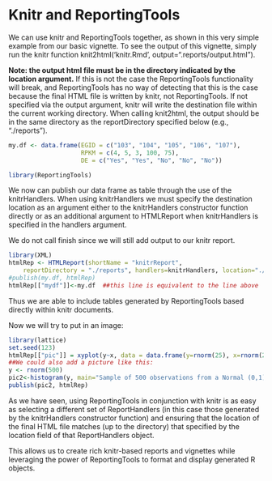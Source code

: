 Knitr and ReportingTools
===============================================

       
We can use knitr and ReportingTools together, as shown in this very simple example from our basic vignette.  To see the output of this vignette, simply run the knitr function knit2html('knitr.Rmd', output=".reports/output.html").  

 **Note: the output html file must be in the directory indicated by the location argument.** If this is not the case the ReportingTools functionality will break, and ReportingTools has no way of detecting that this is the case because the final HTML file is written by knitr, not ReportingTools. If not specified via the output argument, knitr will write the destination file within the current working directory.  When calling knit2html, the output should be in the same directory as the reportDirectory specified below (e.g., "./reports").

```r
my.df <- data.frame(EGID = c("103", "104", "105", "106", "107"),
                    RPKM = c(4, 5, 3, 100, 75),
                    DE = c("Yes", "Yes", "No", "No", "No"))

library(ReportingTools)
```
We now can publish our data frame as table through the use of the knitrHandlers.  When using knitrHandlers we must specify the destination location as an argument either to the knitrHandlers constructor function directly or as an additional argument to HTMLReport when knitrHandlers is specified  in the handlers argument.

We do not call finish since we will still add output to our knitr report.

```r
library(XML)
htmlRep <- HTMLReport(shortName = "knitrReport",
    reportDirectory = "./reports", handlers=knitrHandlers, location="./reports/knitrTest.html")
#publish(my.df, htmlRep)
htmlRep[["mydf"]]<-my.df  ##this line is equivalent to the line above
```
Thus we are able to include tables generated by ReportingTools based directly within knitr documents.

Now we will try to put in an image:

```r
library(lattice)
set.seed(123)
htmlRep[["pic"]] = xyplot(y~x, data = data.frame(y=rnorm(25), x=rnorm(25)))
##We could also add a picture like this:
y <- rnorm(500)
pic2<-histogram(y, main="Sample of 500 observations from a Normal (0,1)")
publish(pic2, htmlRep)
```

As we have seen, using ReportingTools in conjunction with knitr is as easy as selecting a different set of ReportHandlers (in this case those generated by the knitrHandlers constructor function) and ensuring that the location of the final HTML file matches (up to the directory) that specified by the location field of that ReportHandlers object.

This allows us to create rich knitr-based reports and vignettes while leveraging the power of ReportingTools to format and display generated R objects.

